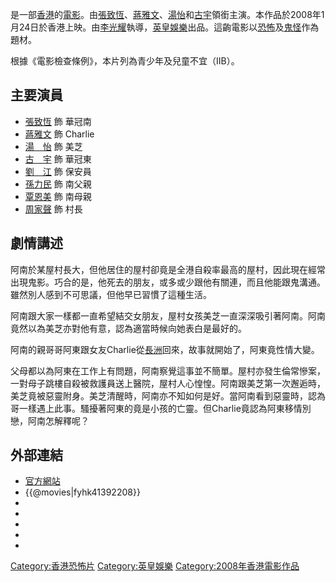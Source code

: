 {{Infobox Film
| name               = 惡男事件
| original_name      = ''{{lang|en|Yes! I Can See Dead People}}'' 
| image              = Yes I Can See Dead People poster.jpg
| caption            = 
| director           = [[李光耀_(導演)|李光耀]]
| producer           = [[江玉儀|江玉儀]]
| producer_2         = 周耀山
| writer             = 譚廣源、[[呂冠南|呂冠南]]、闞震宇
| starring           = [[張致恆|張致恆]]<br>[[蔣雅文|蔣雅文]]<br>[[湯怡|湯　怡]]<br>[[古宇|古　宇]]
| music              = [[羅堅|羅堅]]
| cinematography     = 高照林
| editing            = [[鍾煒釗|鍾煒釗]]
| production_company = 
| distributor        = [[英皇娛樂|英皇娛樂]]
| released           = {{flagicon|Hong Kong}}　{{film date|2008|1|7}}
| runtime            = 93分鐘
| country            = {{香港電影產地}}
| language           = [[粵語|粵語]]
| budget             = 
| gross              =
| rate = II B
| amg_id             = 1:490410
| imdb_id            = tt1392208
| 主題曲　　　　　　　　= 
}}
{{engname|《惡男事件》|''Yes! I Can See Dead People''}}是一部[[香港|香港]]的[[電影|電影]]。由[[張致恆|張致恆]]、[[蔣雅文|蔣雅文]]、[[湯怡|湯怡]]和[[古宇|古宇]]領銜主演。本作品於2008年1月24日於香港上映。由[[李光耀_(導演)|李光耀]]執導，[[英皇娛樂|英皇娛樂]]出品。這齣電影以[[恐怖|恐怖]]及[[鬼怪|鬼怪]]作為題材。

根據《電影檢查條例》，本片列為青少年及兒童不宜（IIB）。

==主要演員==
*[[張致恆|張致恆]] 飾 華冠南
*[[蔣雅文|蔣雅文]] 飾 Charlie
*[[湯怡|湯　怡]] 飾 美芝  
*[[古宇|古　宇]] 飾 華冠東
*[[劉江_(香港)|劉　江]] 飾 保安員
*[[孫力民|孫力民]] 飾 南父親
*[[覃恩美|覃恩美]] 飾 南母親
*[[周家聲|周家聲]] 飾 村長

==劇情講述==
阿南於某屋村長大，但他居住的屋村卻竟是全港自殺率最高的屋村，因此現在經常出現鬼影。巧合的是，他死去的朋友，或多或少跟他有關連，而且他能跟鬼溝通。雖然別人感到不可思議，但他早已習慣了這種生活。

阿南跟大家一樣都一直希望結交女朋友，屋村女孩美芝一直深深吸引著阿南。阿南竟然以為美芝亦對他有意，認為適當時候向她表白是最好的。

阿南的親哥哥阿東跟女友Charlie從[[長洲_(香港)|長洲]]回來，故事就開始了，阿東竟性情大變。

父母都以為阿東在工作上有問題，阿南察覺這事並不簡單。屋村亦發生倫常慘案，一對母子跳樓自殺被救護員送上醫院，屋村人心惶惶。阿南跟美芝第一次邂逅時，美芝竟被惡靈附身。美芝清醒時，阿南亦不知如何是好。當阿南看到惡靈時，認為哥一樣遇上此事。騷擾著阿東的竟是小孩的亡靈。但Charlie竟認為阿東移情別戀，阿南怎解釋呢？

==外部連結==
*[http://www.emp.hk/chi/frame.php?link=http://www.emg.com.hk/chi/film/films/yesicanseedeadpeople/yesicanseedeadpeople.htm&type=film 官方網站]{{dead link|date=2018年3月 |bot=InternetArchiveBot |fix-attempted=yes }}
*{{@movies|fyhk41392208}}
*{{douban}}
*{{Mtime|74758}}
*{{Amg movie|490410}}
*{{hkmdb title|12806}}
*{{imdb title|1392208}}

[[Category:香港恐怖片|Category:香港恐怖片]]
[[Category:英皇娛樂|Category:英皇娛樂]]
[[Category:2008年香港電影作品|Category:2008年香港電影作品]]
